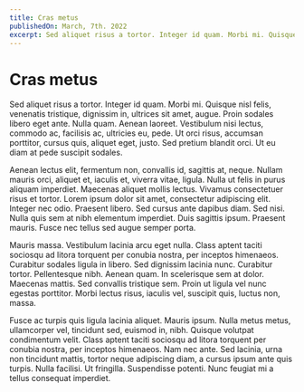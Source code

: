 ```yaml
---
title: Cras metus
publishedOn: March, 7th. 2022
excerpt: Sed aliquet risus a tortor. Integer id quam. Morbi mi. Quisque nisl felis, venenatis tristique, dignissim in, ultrices sit amet, augue.
---
```



<Meta title="Cras metus - PressBlog" />

# Cras metus

Sed aliquet risus a tortor. Integer id quam. Morbi mi. Quisque nisl felis, venenatis tristique, dignissim in, ultrices sit amet, augue. Proin sodales libero eget ante. Nulla quam. Aenean laoreet. Vestibulum nisi lectus, commodo ac, facilisis ac, ultricies eu, pede. Ut orci risus, accumsan porttitor, cursus quis, aliquet eget, justo. Sed pretium blandit orci. Ut eu diam at pede suscipit sodales.

Aenean lectus elit, fermentum non, convallis id, sagittis at, neque. Nullam mauris orci, aliquet et, iaculis et, viverra vitae, ligula. Nulla ut felis in purus aliquam imperdiet. Maecenas aliquet mollis lectus. Vivamus consectetuer risus et tortor. Lorem ipsum dolor sit amet, consectetur adipiscing elit. Integer nec odio. Praesent libero. Sed cursus ante dapibus diam. Sed nisi. Nulla quis sem at nibh elementum imperdiet. Duis sagittis ipsum. Praesent mauris. Fusce nec tellus sed augue semper porta.

Mauris massa. Vestibulum lacinia arcu eget nulla. Class aptent taciti sociosqu ad litora torquent per conubia nostra, per inceptos himenaeos. Curabitur sodales ligula in libero. Sed dignissim lacinia nunc. Curabitur tortor. Pellentesque nibh. Aenean quam. In scelerisque sem at dolor. Maecenas mattis. Sed convallis tristique sem. Proin ut ligula vel nunc egestas porttitor. Morbi lectus risus, iaculis vel, suscipit quis, luctus non, massa.

Fusce ac turpis quis ligula lacinia aliquet. Mauris ipsum. Nulla metus metus, ullamcorper vel, tincidunt sed, euismod in, nibh. Quisque volutpat condimentum velit. Class aptent taciti sociosqu ad litora torquent per conubia nostra, per inceptos himenaeos. Nam nec ante. Sed lacinia, urna non tincidunt mattis, tortor neque adipiscing diam, a cursus ipsum ante quis turpis. Nulla facilisi. Ut fringilla. Suspendisse potenti. Nunc feugiat mi a tellus consequat imperdiet.
